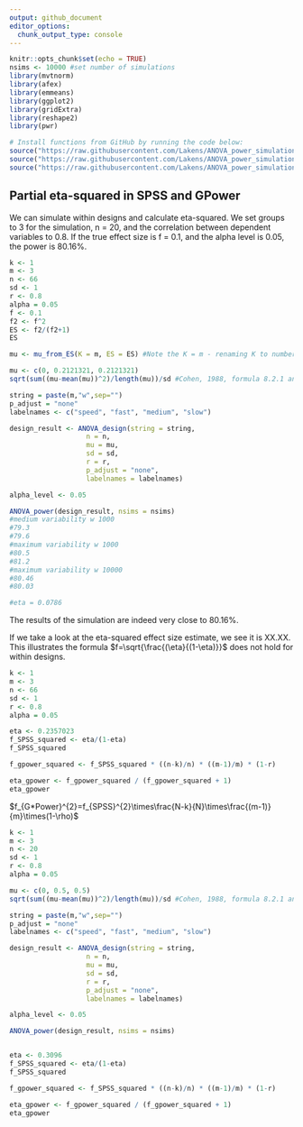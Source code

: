 ```yaml
---
output: github_document
editor_options: 
  chunk_output_type: console
---
```


```r
knitr::opts_chunk$set(echo = TRUE)
nsims <- 10000 #set number of simulations
library(mvtnorm)
library(afex)
library(emmeans)
library(ggplot2)
library(gridExtra)
library(reshape2)
library(pwr)

# Install functions from GitHub by running the code below:
source("https://raw.githubusercontent.com/Lakens/ANOVA_power_simulation/master/ANOVA_design.R")
source("https://raw.githubusercontent.com/Lakens/ANOVA_power_simulation/master/ANOVA_power.R")
source("https://raw.githubusercontent.com/Lakens/ANOVA_power_simulation/master/mu_from_ES.R")

```

## Partial eta-squared in SPSS and GPower

We can simulate within designs and calculate eta-squared. We set groups to 3 for the simulation, n = 20, and the correlation between dependent variables to 0.8. If the true effect size is f = 0.1, and the alpha level is 0.05, the power is 80.16%. 


```r
k <- 1
m <- 3
n <- 66
sd <- 1
r <- 0.8
alpha = 0.05
f <- 0.1
f2 <- f^2
ES <- f2/(f2+1)
ES

mu <- mu_from_ES(K = m, ES = ES) #Note the K = m - renaming K to number of measurements m, not number of groups, k.

mu <- c(0, 0.2121321, 0.2121321)
sqrt(sum((mu-mean(mu))^2)/length(mu))/sd #Cohen, 1988, formula 8.2.1 and 8.2.2

string = paste(m,"w",sep="")
p_adjust = "none"
labelnames <- c("speed", "fast", "medium", "slow")

design_result <- ANOVA_design(string = string,
                   n = n, 
                   mu = mu, 
                   sd = sd, 
                   r = r, 
                   p_adjust = "none",
                   labelnames = labelnames)

alpha_level <- 0.05

ANOVA_power(design_result, nsims = nsims)
#medium variability w 1000
#79.3
#79.6
#maximum variability w 1000
#80.5
#81.2
#maximum variability w 10000
#80.46
#80.03

#eta = 0.0786
```

The results of the simulation are indeed very close to 80.16%. 

If we take a look at the eta-squared effect size estimate, we see it is XX.XX. This illustrates the formula $f=\sqrt{\frac{(\eta}{(1-\eta)}}$ does not hold for within designs. 

```r

k <- 1
m <- 3
n <- 66
sd <- 1
r <- 0.8
alpha = 0.05

eta <- 0.2357023
f_SPSS_squared <- eta/(1-eta)
f_SPSS_squared

f_gpower_squared <- f_SPSS_squared * ((n-k)/n) * ((m-1)/m) * (1-r)

eta_gpower <- f_gpower_squared / (f_gpower_squared + 1)
eta_gpower
```

$f_{G*Power}^{2}=f_{SPSS}^{2}\times\frac{N-k}{N}\times\frac{(m-1)}{m}\times(1-\rho)$



```r
k <- 1
m <- 3
n <- 20
sd <- 1
r <- 0.8
alpha = 0.05

mu <- c(0, 0.5, 0.5)
sqrt(sum((mu-mean(mu))^2)/length(mu))/sd #Cohen, 1988, formula 8.2.1 and 8.2.2

string = paste(m,"w",sep="")
p_adjust = "none"
labelnames <- c("speed", "fast", "medium", "slow")

design_result <- ANOVA_design(string = string,
                   n = n, 
                   mu = mu, 
                   sd = sd, 
                   r = r, 
                   p_adjust = "none",
                   labelnames = labelnames)

alpha_level <- 0.05

ANOVA_power(design_result, nsims = nsims)


eta <- 0.3096
f_SPSS_squared <- eta/(1-eta)
f_SPSS_squared

f_gpower_squared <- f_SPSS_squared * ((n-k)/n) * ((m-1)/m) * (1-r)

eta_gpower <- f_gpower_squared / (f_gpower_squared + 1)
eta_gpower



```

